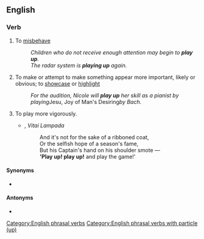 ==English==

===Verb===
{{head|en|verb}}

# {{lb|en|British|idiomatic}} To [[misbehave]]
#: ''Children who do not receive enough attention may begin to '''play up'''.''
#: ''The radar system is '''playing up''' again.''
# {{lb|en|idiomatic}} To make or attempt to make something appear more important, likely or obvious; to [[showcase]] or [[highlight]]
#: ''For the audition, Nicole will '''play up''' her skill as a pianist by playing ''Jesu, Joy of Man's Desiring'' by Bach.''
# {{lb|en|intransitive}} To play more vigorously.
#* {{w|Henry Newbolt}}, ''Vitai Lampada''
#*: And it's not for the sake of a ribboned coat,<br>Or the selfish hope of a season's fame,<br>But his Captain's hand on his shoulder smote &mdash;<br>''''Play up! play up!''' and play the game!'

====Synonyms====
* {{sense|to misbehave}} {{l|en|act up}}

====Antonyms====
* {{l|en|play down}}

[[Category:English phrasal verbs]]
[[Category:English phrasal verbs with particle (up)]]
